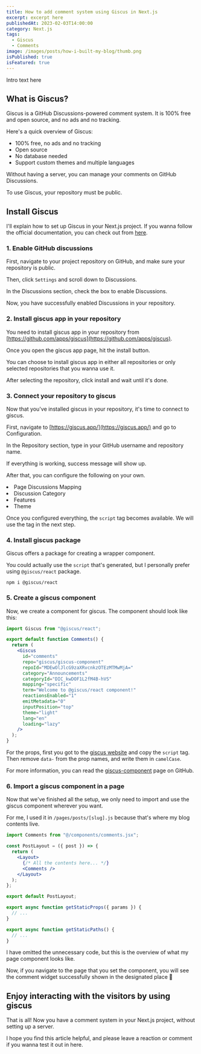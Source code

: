 ```yaml
---
title: How to add comment system using Giscus in Next.js
excerpt: excerpt here
publishedAt: 2023-02-03T14:00:00
category: Next.js
tags:
  - Giscus
  - Comments
image: /images/posts/how-i-built-my-blog/thumb.png
isPublished: true
isFeatured: true
---
```


Intro text here

## What is Giscus?

Giscus is a GitHub Discussions-powered comment system. It is 100% free and open source, and no ads and no tracking.

Here's a quick overview of Giscus:

- 100% free, no ads and no tracking
- Open source
- No database needed
- Support custom themes and multiple languages

Without having a server, you can manage your comments on GitHub Discussions.

To use Giscus, your repository must be public.

## Install Giscus

I'll explain how to set up Giscus in your Next.js project. If you wanna follow the official documentation, you can check out from [here](https://giscus.app/).

### 1. Enable GitHub discussions

First, navigate to your project repository on GitHub, and make sure your repository is public.

Then, click `Settings` and scroll down to Discussions.

<BlogImage
  src="/images/posts/giscus-comment-system/giscus-settings.png"
  alt="Click Settings"
  width={1400}
  height={192}
  hasBorder
  hasShadow
/>

In the Discussions section, check the box to enable Discussions.

<BlogImage
  src="/images/posts/giscus-comment-system/giscus-settings-discussions.png"
  alt="Set up discussions"
  width={1086}
  height={476}
  hasBorder
  hasShadow
/>

Now, you have successfully enabled Discussions in your repository.

### 2. Install giscus app in your repository

You need to install giscus app in your repository from [https://github.com/apps/giscus](https://github.com/apps/giscus).

Once you open the giscus app page, hit the install button.

<BlogImage
  src="/images/posts/giscus-comment-system/giscus-app-install.png"
  alt="Install giscus app"
  width={1888}
  height={960}
  hasBorder
  hasShadow
/>

You can choose to install giscus app in either all repositories or only selected repositories that you wanna use it.

<BlogImage
  src="/images/posts/giscus-comment-system/giscus-app-repos.png"
  alt="Install giscus app"
  width={1200}
  height={1479}
  hasBorder
  hasShadow
/>

After selecting the repository, click install and wait until it's done.

### 3. Connect your repository to giscus

Now that you've installed giscus in your repository, it's time to connect to giscus.

First, navigate to [https://giscus.app/](https://giscus.app/) and go to Configuration.

In the Repository section, type in your GitHub username and repository name.

<BlogImage
  src="/images/posts/giscus-comment-system/giscus-config-repo.png"
  alt="Connect your repository"
  width={1200}
  height={460}
  hasBorder
  hasShadow
/>

If everything is working, success message will show up.

<BlogImage
  src="/images/posts/giscus-comment-system/giscus-config-repo-success.png"
  alt="Connect your repository - Success"
  width={1200}
  height={460}
  hasBorder
  hasShadow
/>

After that, you can configure the following on your own.

<Box type="success_l">
  <UnorderedList>
    <li>Page Discussions Mapping</li>
    <li>Discussion Category</li>
    <li>Features</li>
    <li>Theme</li>
  </UnorderedList>
</Box>

Once you configured everything, the `script` tag becomes available. We will use the tag in the next step.

<BlogImage
  src="/images/posts/giscus-comment-system/giscus-cofig-script.png"
  alt="Enable giscus using the script tag"
  width={1502}
  height={880}
  hasBorder
  hasShadow
/>

### 4. Install giscus package

Giscus offers a package for creating a wrapper component.

You could actually use the `script` that's generated, but I personally prefer using `@giscus/react` package.

<CodeHead lang="console" />

```console
npm i @giscus/react
```

### 5. Create a giscus component

Now, we create a component for giscus. The component should look like this:

<CodeHead name="/components/comments.jsx" lang="jsx" />

```jsx showLineNumbers
import Giscus from "@giscus/react";

export default function Comments() {
  return (
    <Giscus
      id="comments"
      repo="giscus/giscus-component"
      repoId="MDEwOlJlcG9zaXRvcnkzOTEzMTMwMjA="
      category="Announcements"
      categoryId="DIC_kwDOF1L2fM4B-hVS"
      mapping="specific"
      term="Welcome to @giscus/react component!"
      reactionsEnabled="1"
      emitMetadata="0"
      inputPosition="top"
      theme="light"
      lang="en"
      loading="lazy"
    />
  );
}
```

For the props, first you got to the [giscus website](https://giscus.app/) and copy the `script` tag. Then remove `data-` from the prop names, and write them in `camelCase`.

For more information, you can read the [giscus-component](https://github.com/giscus/giscus-component) page on GitHub.

### 6. Import a giscus component in a page

Now that we've finished all the setup, we only need to import and use the giscus component wherever you want.

For me, I used it in `/pages/posts/[slug].js` because that's where my blog contents live.

<CodeHead name="/pages/posts/[slug].js" lang="jsx" />

```jsx showLineNumbers {7}
import Comments from "@/components/comments.jsx";

const PostLayout = ({ post }) => {
  return (
    <Layout>
      {/* All the contents here... */}
      <Comments />
    </Layout>
  );
};

export default PostLayout;

export async function getStaticProps({ params }) {
  // ...
}

export async function getStaticPaths() {
  // ...
}
```

I have omitted the unnecessary code, but this is the overview of what my page component looks like.

Now, if you navigate to the page that you set the component, you will see the comment widget successfully shown in the designated place 🎉

## Enjoy interacting with the visitors by using giscus

That is all! Now you have a comment system in your Next.js project, without setting up a server.

I hope you find this article helpful, and please leave a reaction or comment if you wanna test it out in here.
